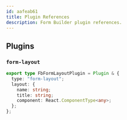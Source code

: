 ```yaml
---
id: aafeab61
title: Plugin References
description: Form Builder plugin references.
---
```


## Plugins

### `form-layout`

```ts
export type FbFormLayoutPlugin = Plugin & {
  type: "form-layout";
  layout: {
    name: string;
    title: string;
    component: React.ComponentType<any>;
  };
};
```
